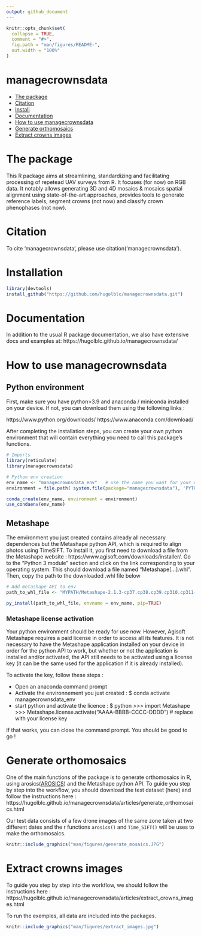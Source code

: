 ```yaml
---
output: github_document
---
```


<!-- README.md is generated from README.Rmd. Please edit that file -->

```r
knitr::opts_chunk$set(
  collapse = TRUE,
  comment = "#>",
  fig.path = "man/figures/README-",
  out.width = "100%"
)
```
managecrownsdata
================

  - [The package](#the-package)
  - [Citation](#citation)
  - [Install](#install)
  - [Documentation](#documentation)
  - [How to use managecrownsdata](#how-to-use-managecrownsdata)
  - [Generate orthomosaics](#generate-orthomosaics)
  - [Extract crowns images](#extract-crowns-images)
  

<!-- badges: start -->
<!-- badges: end -->

# The package

This R package aims at streamlining, standardizing and facilitating processing of repetead UAV surveys from R. It focuses (for now) on RGB data. It notably allows generating 3D and 4D mosaics & mosaics spatial alignment using state-of-the-art approaches,  provides tools to generate reference labels, segment crowns (not now) and classify crown phenophases (not now).

# Citation

To cite 'managecrownsdata', please use citation('managecrownsdata').


# Installation

```r
library(devtools)
install_github("https://github.com/hugolblc/managecrownsdata.git")
```

# Documentation

In addition to the usual R package documentation, we also have extensive docs and examples at: https://hugolblc.github.io/managecrownsdata/


# How to use managecrownsdata

## Python environment

First, make sure you have python>3.9 and anaconda / miniconda installed on your device.
If not, you can download them using the following links :

https://www.python.org/downloads/
https://www.anaconda.com/download/

After completing the installation steps, you can create your own python environment that will contain everything you need to call this package's functions.

```r
# Imports
library(reticulate)
library(managecrownsdata)
```


```r
# Python env creation
env_name <- "managecrownsdata_env"   # use the name you want for your environment
environment = file.path( system.file(package="managecrownsdata"), 'PYTHON/environment.yaml')   # use the environment.yaml file included in the package

conda_create(env_name, environment = environment)
use_condaenv(env_name)
```

## Metashape

The environment you just created contains already all necessary dependences but the Metashape python API, which is required to align photos using TimeSIFT.
To install it, you first need to download a file from the Metashape website : https://www.agisoft.com/downloads/installer/. 
Go to the "Python 3 module" section and click on the link corresponding to your operating system. This should download a file named "Metashape[...].whl". Then, copy the path to the downloaded .whl file below

```r
# Add metashape API to env
path_to_whl_file <- "MYPATH/Metashape-2.1.3-cp37.cp38.cp39.cp310.cp311-none-win_amd64.whl"   #replace with your path

py_install(path_to_whl_file, envname = env_name, pip=TRUE)
```
### Metashape license activation

Your python environment should be ready for use now. However, Agisoft Metashape requires a paid license in order to access all its features.
It is not necessary to have the Metashape application installed on your device in order for the python API to work, but whether or not the application is installed and/or activated, the API still needs to be activated using a license key (it can be the same used for the application if it is already installed).

To activate the key, follow these steps :

- Open an anaconda command prompt
- Activate the environnement you just created :
$ conda activate managecrownsdata_env
- start python and activate the licence :
$ python
>>> import Metashape
>>> Metashape.license.activate("AAAA-BBBB-CCCC-DDDD")           # replace with your license key

If that works, you can close the command prompt. You should be good to go !

# Generate orthomosaics

One of the main functions of the package is to generate orthomosaics in R, using 
arosics([AROSICS](https://github.com/GFZ/arosics)) and the Metashape python API. To guide you step by step into the workflow, you should download the test dataset (here) and follow the instructions here  : https://hugolblc.github.io/managecrownsdata/articles/generate_orthomosaics.html


Our test data consists of a few drone images of the same zone taken at two different dates and the r functions `arosics()` and `Time_SIFT()` will be uses to make the orthomosaics.

```r
knitr::include_graphics("man/figures/generate_mosaics.JPG")
```

# Extract crowns images

To guide you step by step into the workflow, we should follow the instructions here : https://hugolblc.github.io/managecrownsdata/articles/extract_crowns_images.html

To run the exemples, all data are included into the packages.

```r
knitr::include_graphics("man/figures/extract_images.jpg")
```

